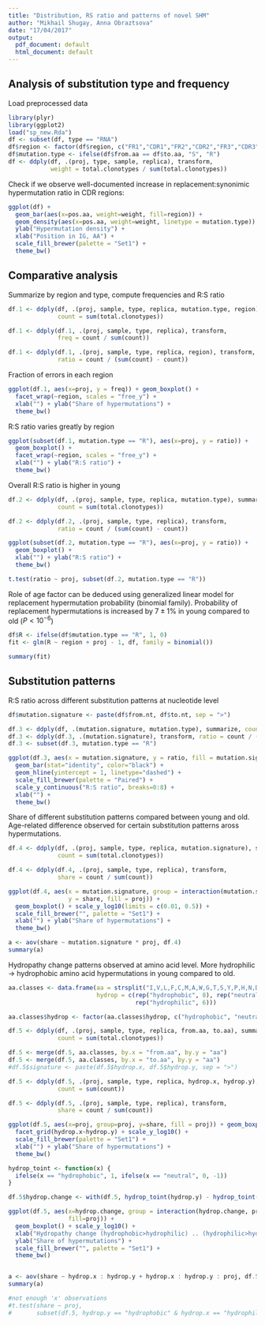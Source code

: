 ```yaml
---
title: "Distribution, RS ratio and patterns of novel SHM"
author: "Mikhail Shugay, Anna Obraztsova"
date: "17/04/2017"
output:
  pdf_document: default
  html_document: default
---
```


## Analysis of substitution type and frequency

Load preprocessed data

```r
library(plyr)
library(ggplot2)
load("sp_new.Rda")
df <- subset(df, type == "RNA")
df$region <- factor(df$region, c("FR1","CDR1","FR2","CDR2","FR3","CDR3"))
df$mutation.type <- ifelse(df$from.aa == df$to.aa, "S", "R")
df <- ddply(df, .(proj, type, sample, replica), transform, 
            weight = total.clonotypes / sum(total.clonotypes))
```

Check if we observe well-documented increase in replacement:synonimic hypermutation ratio in CDR regions:

```r
ggplot(df) + 
  geom_bar(aes(x=pos.aa, weight=weight, fill=region)) +
  geom_density(aes(x=pos.aa, weight=weight, linetype = mutation.type)) +
  ylab("Hypermutation density") +
  xlab("Position in IG, AA") +
  scale_fill_brewer(palette = "Set1") +
  theme_bw()
```

## Comparative analysis

Summarize by region and type, compute frequencies and R:S ratio

```r
df.1 <- ddply(df, .(proj, sample, type, replica, mutation.type, region), summarize,
              count = sum(total.clonotypes))

df.1 <- ddply(df.1, .(proj, sample, type, replica), transform,
              freq = count / sum(count))

df.1 <- ddply(df.1, .(proj, sample, type, replica, region), transform,
              ratio = count / (sum(count) - count))
```

Fraction of errors in each region

```r
ggplot(df.1, aes(x=proj, y = freq)) + geom_boxplot() + 
  facet_wrap(~region, scales = "free_y") + 
  xlab("") + ylab("Share of hypermutations") +
  theme_bw()
```

R:S ratio varies greatly by region

```r
ggplot(subset(df.1, mutation.type == "R"), aes(x=proj, y = ratio)) + 
  geom_boxplot() + 
  facet_wrap(~region, scales = "free_y") + 
  xlab("") + ylab("R:S ratio") +
  theme_bw()
```

Overall R:S ratio is higher in young

```r
df.2 <- ddply(df, .(proj, sample, type, replica, mutation.type), summarize,
              count = sum(total.clonotypes))

df.2 <- ddply(df.2, .(proj, sample, type, replica), transform,
              ratio = count / (sum(count) - count))

ggplot(subset(df.2, mutation.type == "R"), aes(x=proj, y = ratio)) + 
  geom_boxplot() + 
  xlab("") + ylab("R:S ratio") +
  theme_bw()

t.test(ratio ~ proj, subset(df.2, mutation.type == "R"))
```

Role of age factor can be deduced using generalized linear model for replacement hypermutation probability (binomial family). Probability of replacement hypermutations is increased by $7 \pm 1\%$ in young compared to old ($P < 10^{-6}$)

```r
df$R <- ifelse(df$mutation.type == "R", 1, 0)
fit <- glm(R ~ region + proj - 1, df, family = binomial())

summary(fit)
```

## Substitution patterns

R:S ratio across different substitution patterns at nucleotide level

```r
df$mutation.signature <- paste(df$from.nt, df$to.nt, sep = ">")

df.3 <- ddply(df, .(mutation.signature, mutation.type), summarize, count = sum(total.clonotypes))
df.3 <- ddply(df.3, .(mutation.signature), transform, ratio = count / (sum(count) - count))
df.3 <- subset(df.3, mutation.type == "R")

ggplot(df.3, aes(x = mutation.signature, y = ratio, fill = mutation.signature)) +
  geom_bar(stat="identity", color="black") + 
  geom_hline(yintercept = 1, linetype="dashed") + 
  scale_fill_brewer(palette = "Paired") + 
  scale_y_continuous("R:S ratio", breaks=0:8) +
  xlab("") + 
  theme_bw()
```

Share of different substitution patterns compared between young and old. Age-related difference observed for certain substitution patterns aross hypermutations.

```r
df.4 <- ddply(df, .(proj, sample, type, replica, mutation.signature), summarize,
              count = sum(total.clonotypes))

df.4 <- ddply(df.4, .(proj, sample, type, replica), transform,
              share = count / sum(count))

ggplot(df.4, aes(x = mutation.signature, group = interaction(mutation.signature, proj), 
                 y = share, fill = proj)) +
  geom_boxplot() + scale_y_log10(limits = c(0.01, 0.5)) +
  scale_fill_brewer("", palette = "Set1") + 
  xlab("") + ylab("Share of hypermutations") +
  theme_bw()

a <- aov(share ~ mutation.signature * proj, df.4)
summary(a)
```

Hydropathy change patterns observed at amino acid level. More hydrophilic -> hydrophobic amino acid hypermutations in young compared to old.

```r
aa.classes <- data.frame(aa = strsplit("I,V,L,F,C,M,A,W,G,T,S,Y,P,H,N,D,Q,E,K,R", ",")[[1]],
                         hydrop = c(rep("hydrophobic", 8), rep("neutral", 6), 
                                    rep("hydrophilic", 6)))

aa.classes$hydrop <- factor(aa.classes$hydrop, c("hydrophobic", "neutral", "hydrophilic"))

df.5 <- ddply(df, .(proj, sample, type, replica, from.aa, to.aa), summarize,
              count = sum(total.clonotypes))

df.5 <- merge(df.5, aa.classes, by.x = "from.aa", by.y = "aa")
df.5 <- merge(df.5, aa.classes, by.x = "to.aa", by.y = "aa")
#df.5$signature <- paste(df.5$hydrop.x, df.5$hydrop.y, sep = ">")

df.5 <- ddply(df.5, .(proj, sample, type, replica, hydrop.x, hydrop.y), summarize,
              count = sum(count))

df.5 <- ddply(df.5, .(proj, sample, type, replica), transform,
              share = count / sum(count))

ggplot(df.5, aes(x=proj, group=proj, y=share, fill = proj)) + geom_boxplot() + 
  facet_grid(hydrop.x~hydrop.y) + scale_y_log10() +
  scale_fill_brewer(palette = "Set1") + 
  xlab("") + ylab("Share of hypermutations") +
  theme_bw()

hydrop_toint <- function(x) {
  ifelse(x == "hydrophobic", 1, ifelse(x == "neutral", 0, -1))
}

df.5$hydrop.change <- with(df.5, hydrop_toint(hydrop.y) - hydrop_toint(hydrop.x))

ggplot(df.5, aes(x=hydrop.change, group = interaction(hydrop.change, proj), y=share, 
                 fill=proj)) + 
  geom_boxplot() + scale_y_log10() +
  xlab("Hydropathy change (hydrophobic>hydrophilic) .. (hydrophilic>hydrophobic)") +
  ylab("Share of hypermutations") +
  scale_fill_brewer("", palette = "Set1") + 
  theme_bw()


a <- aov(share ~ hydrop.x : hydrop.y + hydrop.x : hydrop.y : proj, df.5)
summary(a)

#not enough 'x' observations
#t.test(share ~ proj, 
#       subset(df.5, hydrop.y == "hydrophobic" & hydrop.x == "hydrophilic"))
```